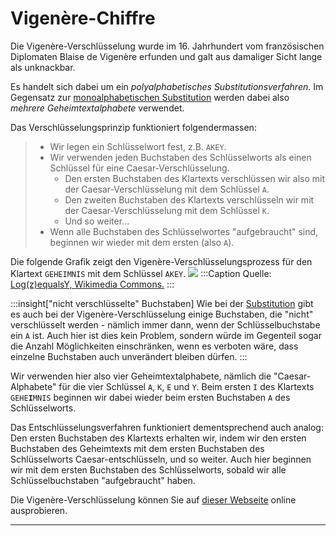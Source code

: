 # Vigenère-Chiffre
Die Vigenère-Verschlüsselung wurde im 16. Jahrhundert vom französischen Diplomaten Blaise de Vigenère erfunden und galt aus damaliger Sicht lange als unknackbar.

Es handelt sich dabei um ein _polyalphabetisches Substitutionsverfahren_. Im Gegensatz zur [monoalphabetischen Substitution](Substitution) werden dabei also _mehrere Geheimtextalphabete_ verwendet.

Das Verschlüsselungsprinzip funktioniert folgendermassen:
> - Wir legen ein Schlüsselwort fest, z.B. `AKEY`.
> - Wir verwenden jeden Buchstaben des Schlüsselworts als einen Schlüssel für eine Caesar-Verschlüsselung.
>   - Den ersten Buchstaben des Klartexts verschlüssen wir also mit der Caesar-Verschlüsselung mit dem Schlüssel `A`.
>   - Den zweiten Buchstaben des Klartexts verschlüsseln wir mit der Caesar-Verschlüsselung mit dem Schlüssel `K`.
>   - Und so weiter...
> - Wenn alle Buchstaben des Schlüsselwortes "aufgebraucht" sind, beginnen wir wieder mit dem ersten (also `A`).

Die folgende Grafik zeigt den Vigenère-Verschlüsselungsprozess für den Klartext `GEHEIMNIS` mit dem Schlüssel `AKEY`.
![](img/vigenere.png)
:::Caption
Quelle: [Log(z)equalsY, Wikimedia Commons.](https://commons.wikimedia.org/wiki/File:Vigenere-Beispiel.png)
:::

:::insight["nicht verschlüsselte" Buchstaben]
Wie bei der [Substitution](Substitution) gibt es auch bei der Vigenère-Verschlüsselung einige Buchstaben, die "nicht" verschlüsselt werden - nämlich immer dann, wenn der Schlüsselbuchstabe ein `A` ist. Auch hier ist dies kein Problem, sondern würde im Gegenteil sogar die Anzahl Möglichkeiten einschränken, wenn es verboten wäre, dass einzelne Buchstaben auch unverändert bleiben dürfen.
:::

Wir verwenden hier also vier Geheimtextalphabete, nämlich die "Caesar-Alphabete" für die vier Schlüssel `A`, `K`, `E` und `Y`. Beim ersten `I` des Klartexts `GEHE`**`I`**`MNIS` beginnen wir dabei wieder beim ersten Buchstaben `A` des Schlüsselworts.

Das Entschlüsselungsverfahren funktioniert dementsprechend auch analog: Den ersten Buchstaben des Klartexts erhalten wir, indem wir den ersten Buchstaben des Geheimtexts mit dem ersten Buchstaben des Schlüsselworts Caesar-entschlüsseln, und so weiter. Auch hier beginnen wir mit dem ersten Buchstaben des Schlüsselworts, sobald wir alle Schlüsselbuchstaben "aufgebraucht" haben.

Die Vigenère-Verschlüsselung können Sie auf [dieser Webseite](https://gc.de/gc/vigenere/) online ausprobieren.

---
